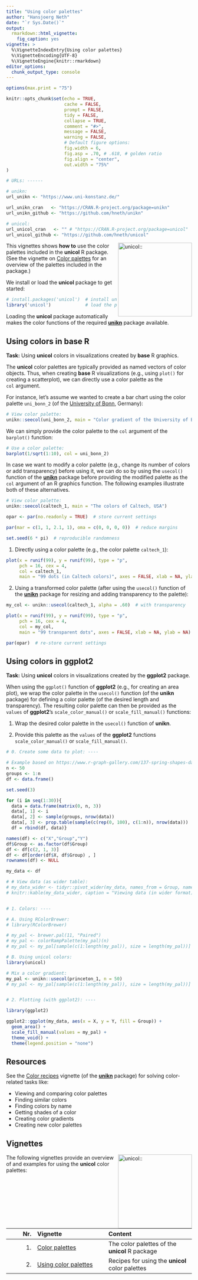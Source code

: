 ```yaml
---
title: "Using color palettes"
author: "Hansjoerg Neth"
date: "`r Sys.Date()`"
output: 
  rmarkdown::html_vignette: 
    fig_caption: yes
vignette: > 
  %\VignetteIndexEntry{Using color palettes}
  %\VignetteEncoding{UTF-8}
  %\VignetteEngine{knitr::rmarkdown}
editor_options: 
  chunk_output_type: console
---
```


```r
options(max.print = "75")

knitr::opts_chunk$set(echo = TRUE,
                      cache = FALSE,
                      prompt = FALSE,
                      tidy = FALSE,
                      collapse = TRUE, 
                      comment = "#>",
                      message = FALSE,
                      warning = FALSE,
                      # Default figure options:
                      fig.width = 6, 
                      fig.asp = .70, # .618, # golden ratio
                      fig.align = "center",
                      out.width = "75%"
)

# URLs: ------ 

# unikn:
url_unikn <- "https://www.uni-konstanz.de/"

url_unikn_cran   <- "https://CRAN.R-project.org/package=unikn"
url_unikn_github <- "https://github.com/hneth/unikn"

# unicol: 
url_unicol_cran   <- "" # "https://CRAN.R-project.org/package=unicol"
url_unicol_github <- "https://github.com/hneth/unicol" 
```

<!-- unikn logo and link: -->
<!-- <a href = "`r url_unikn`"> -->
<!-- <img src = "../inst/pix/logo_unikn.png" alt = "unikn::" align = "right" width = "300px" style = "width: 300px; float: right; border:0;"/> -->
<!-- </a> -->

<!-- unikn pkg logo and link: -->
<!-- <a href = "`r url_unikn_cran`"> -->
<!-- <img src = "../inst/pix/logo_unikn_pkg.png" alt = "unikn::" align = "right" width = "140px" style = "width: 140px; float: right; border:0;"/> -->
<!-- </a> -->

<!-- unicol pkg logo and link: -->
<a href = "`r url_unicol_github`">
<img src = "../inst/pix/logo.png" alt = "unicol::" align = "right" width = "200px" style = "width: 200px; float: right; border:0;"/>
</a>


This vignettes shows **how to** use the color palettes included in the **unicol** R\ package. 
(See the vignette on [Color palettes](color_pals.html) for an overview of the palettes included in the package.) 

We install or load the **unicol** package to get started: 

```r
# install.packages('unicol')  # install unicol from CRAN client
library('unicol')             # load the package
```

Loading the **unicol** package automatically makes the color functions of the required **[unikn](`r url_unikn_cran`)** package available. 


## Using colors in **base** R 

**Task:** Using **unicol** colors in visualizations created by **base** R graphics. 

The **unicol** color palettes are typically provided as named vectors of color objects. 
Thus, when creating **base** R visualizations (e.g., using `plot()` for creating a scatterplot), we can directly use a color palette as the `col`\ argument. 

For instance, let's assume we wanted to create a bar chart using the color palette `uni_bonn_2` (of the [University of Bonn](https://www.uni-bonn.de), Germany): 

```r
# View color palette:
unikn::seecol(uni_bonn_2, main = "Color gradient of the University of Bonn, Germany")
```

We can simply provide the color palette to the `col` argument of the `barplot()` function:

```r
# Use a color palette:
barplot(1/sqrt(1:10), col = uni_bonn_2)
```


<!-- Example 2: Modify pal before using it in base R: -->

In case we want to modify a color palette (e.g., change its number of colors or add transparency) before using it, 
we can do so by using the `usecol()` function of the **[unikn](`r url_unikn_cran`)** package before providing the modified palette as the `col`\ argument of an R graphics function. 
The following examples illustrate both of these alternatives. 

```r
# View color palette:
unikn::seecol(caltech_1, main = "The colors of Caltech, USA")
```


```r
opar <- par(no.readonly = TRUE)  # store current settings

par(mar = c(1, 1, 2.1, 1), oma = c(0, 0, 0, 0))  # reduce margins

set.seed(6 * pi)  # reproducible randomness
```

1. Directly using a color palette (e.g., the color palette\ `caltech_1`): 

```r
plot(x = runif(99), y = runif(99), type = "p", 
     pch = 16, cex = 4,
     col = caltech_1,
     main = "99 dots (in Caltech colors)", axes = FALSE, xlab = NA, ylab = NA)
```

2. Using a transformed color palette (after using the `usecol()` function of the **[unikn](`r url_unikn_cran`)** package for resizing and adding transparency to the palette):

```r
my_col <- unikn::usecol(caltech_1, alpha = .60)  # with transparency

plot(x = runif(99), y = runif(99), type = "p", 
     pch = 16, cex = 4,
     col = my_col,
     main = "99 transparent dots", axes = FALSE, xlab = NA, ylab = NA)
```

```r
par(opar)  # re-store current settings
```




## Using colors in **ggplot2**

**Task:** Using **unicol** colors in visualizations created by the **ggplot2** package.

When using the `ggplot()` function of **ggplot2** (e.g., for creating an area plot), 
we wrap the color palette in the `usecol()` function (of the **unikn** package) for defining a color palette (of the desired length and transparency). 
The resulting color palette can then be provided as the `values` of **ggplot2**'s `scale_color_manual()` or `scale_fill_manual()` functions: 

1. Wrap the desired color palette in the `usecol()` function of **unikn**. 

2. Provide this palette as the `values` of the **ggplot2** functions `scale_color_manual()` or `scale_fill_manual()`. 

```r
# 0. Create some data to plot: ---- 

# Example based on https://www.r-graph-gallery.com/137-spring-shapes-data-art/
n <- 50
groups <- 1:n
df <- data.frame()

set.seed(3)

for (i in seq(1:30)){
  data = data.frame(matrix(0, n, 3))
  data[, 1] <- i
  data[, 2] <- sample(groups, nrow(data))
  data[, 3] <- prop.table(sample(c(rep(0, 100), c(1:n)), nrow(data)))
  df = rbind(df, data)}

names(df) <- c("X","Group","Y")
df$Group <- as.factor(df$Group)  
df <- df[c(2, 1, 3)]
df <- df[order(df$X, df$Group) , ]
rownames(df) <- NULL

my_data <- df

# # View data (as wider table):
# my_data_wider <- tidyr::pivot_wider(my_data, names_from = Group, names_prefix = "g_", values_from = Y)
# knitr::kable(my_data_wider, caption = "Viewing data (in wider format).")


# 1. Colors: ---- 

# A. Using RColorBrewer: 
# library(RColorBrewer)

# my_pal <- brewer.pal(11, "Paired")
# my_pal <- colorRampPalette(my_pal)(n)
# my_pal <- my_pal[sample(c(1:length(my_pal)), size = length(my_pal))]  # randomize

# B. Using unicol colors:
library(unicol)

# Mix a color gradient: 
my_pal <- unikn::usecol(princeton_1, n = 50)
# my_pal <- my_pal[sample(c(1:length(my_pal)), size = length(my_pal))]  # randomize


# 2. Plotting (with ggplot2): ---- 

library(ggplot2)

ggplot2::ggplot(my_data, aes(x = X, y = Y, fill = Group)) + 
  geom_area() +
  scale_fill_manual(values = my_pal) +
  theme_void() +
  theme(legend.position = "none")
```

<!-- Image from README (as HTML link): -->

<!-- <p style="text-align:center;"> -->
<!-- <img src = "./../inst/pix/README-usecol-ggplot2-1.png" alt = "pal_unikn" style = "width: 450px; border:10;"/> -->
<!-- </p> -->


## Resources

See the [Color recipes](https://hneth.github.io/unikn/articles/color_recipes.html) vignette 
(of the **[unikn](`r url_unikn_cran`)** package) for solving color-related tasks like:

- Viewing and comparing color palettes 
- Finding similar colors 
- Finding colors by name 
- Getting shades of a color
- Creating color gradients
- Creating new color palettes 


<!-- The following versions of **unikn** and corresponding resources are currently available:  -->

<!-- Type:                    | Version:           | URL:                           |          -->
<!-- :------------------------|:-------------------|:-------------------------------|  -->
<!-- A. **unikn** (R package): | [Release version](https://CRAN.R-project.org/package=unikn) | <https://CRAN.R-project.org/package=unikn> | -->
<!--     &nbsp;                | [Development version](https://github.com/hneth/unikn/)       | <https://github.com/hneth/unikn/> |  -->
<!-- B. Online documentation:  | [Release version](https://hneth.github.io/unikn/)            | <https://hneth.github.io/unikn/> |  -->
<!--     &nbsp;                | [Development version](https://hneth.github.io/unikn/dev/)    | <https://hneth.github.io/unikn/dev/> |  -->


## Vignettes

<!-- unicol pkg logo and link: -->
<a href = "`r url_unicol_github`">
<img src = "../inst/pix/logo.png" alt = "unicol::" align = "right" width = "200px" style = "width: 200px; float: right; border:0;"/>
</a>

The following vignettes provide an overview of and examples for using the **unicol** color palettes: 

<!-- Table of vignettes: -->

| Nr.  | Vignette | Content    |        
| ---: |:---------|:-----------|
| 1. | [Color palettes](color_pals.html) | The color palettes of the **unicol** R package |
| 2. | [Using color palettes](using_pals.html) | Recipes for using the **unicol** color palettes |

<!-- eof. -->

